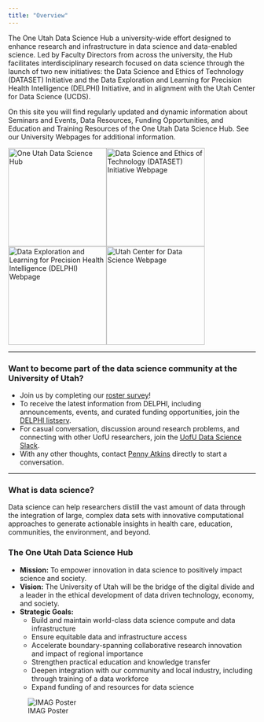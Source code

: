 ```yaml
---
title: "Overview"
---
```


The One Utah Data Science Hub a university-wide effort designed to enhance research and infrastructure in data science and data-enabled science. Led by Faculty Directors from across the university, the Hub facilitates interdisciplinary research focused on data science through the launch of two new initiatives: the Data Science and Ethics of Technology (DATASET) Initiative and the Data Exploration and Learning for Precision Health Intelligence (DELPHI) Initiative, and in alignment with the Utah Center for Data Science (UCDS).


On this site you will find regularly updated and dynamic information about Seminars and Events, Data Resources, Funding Opportunities, and Education and Training Resources of the One Utah Data Science Hub. See our University Webpages for additional information.

[![One Utah Data Science Hub](images/NewHubLogo.png){width="200"}](https://www.research.utah.edu/one-utah-data-science-hub/)[![Data Science and Ethics of Technology (DATASET) Initiative Webpage](images/DATASET_Logo.png){width="200"}](https://www.research.utah.edu/one-utah-data-science-hub/data-science-ethics-of-technology-initiative-dataset/)[![Data Exploration and Learning for Precision Health Intelligence (DELPHI) Webpage](images/DELPHI_Logo_long.png){width="200"}](https://uofuhealth.utah.edu/delphi-data-science-initiative)[![Utah Center for Data Science Webpage](images/Utah-Center-of-DS_cropped.png){width="200"}](https://datascience.utah.edu/)

------------------------------------------------------------------------

### Want to become part of the data science community at the University of Utah?
* Join us by completing our [roster survey](https://utah.sjc1.qualtrics.com/jfe/form/SV_2irufNe2jfxhO8C)!  
* To receive the latest information from DELPHI, including announcements, events, and curated funding opportunities, join the [DELPHI listserv](https://www.lists.utah.edu/wws/subscribe/delphi?previous_action=info).  
* For casual conversation, discussion around research problems, and connecting with other UofU researchers, join the [UofU Data Science Slack](https://join.slack.com/t/utahdatasciencehub/shared_invite/zt-20savka8z-z4HAkdpVLSOqXtapm5ceVA).
* With any other thoughts, contact [Penny Atkins](mailto:pennyatkins@hsc.utah.edu?subject=One%20Utah%20Data%20Science%20Hub%20Interest) directly to start a conversation.

------------------------------------------------------------------------

### What is data science?
Data science can help researchers distill the vast amount of data through the integration of large, complex data sets with innovative computational approaches to generate actionable insights in health care, education, communities, the environment, and beyond. 

### The One Utah Data Science Hub
* **Mission:** To empower innovation in data science to positively impact science and society.
* **Vision:** The University of Utah will be the bridge of the digital divide and a leader in the ethical development of data driven technology, economy, and society.
* **Strategic Goals:**
  + Build and maintain world-class data science compute and data infrastructure
  + Ensure equitable data and infrastructure access
  + Accelerate boundary-spanning collaborative research innovation and impact of regional importance
  + Strengthen practical education and knowledge transfer
  + Deepen integration with our community and local industry, including through training of a data workforce
  + Expand funding of and resources for data science

![IMAG Poster](images/OUDSH_Poster_IMAG_MSM.png)